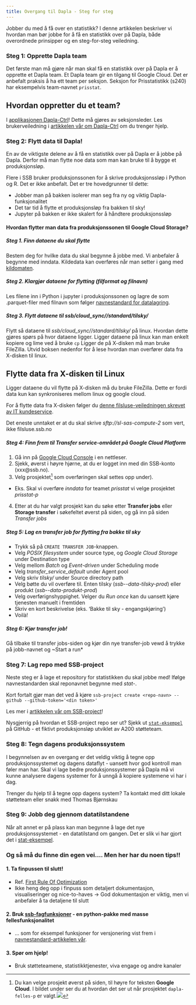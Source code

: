 ```yaml
---
title: Overgang til Dapla - Steg for steg
---
```


Jobber du med å få over en statistikk? 
I denne artikkelen beskriver vi hvordan man bør jobbe for å få en statistikk over på Dapla, både overordnede prinsipper og en steg-for-steg veiledning.

### Steg 1: Opprette Dapla team

Det første man må gjøre når man skal få en statistikk over på Dapla er å opprette et Dapla team. Et Dapla team gir en tilgang til Google Cloud. Det er anbefalt praksis å ha ett team per seksjon. Seksjon for Prisstatistikk (s240) har eksempelvis team-navnet `prisstat`.

::: {.callout-tip}
# Hvordan oppretter du et team?
I [applikasjonen Dapla-Ctrl](https://dapla-ctrl.intern.ssb.no/)! Dette må gjøres av seksjonsleder. Les brukerveiledning i [artikkelen vår om Dapla-Ctrl](https://manual.dapla.ssb.no/statistikkere/dapla-ctrl.html#opprette-team) om du trenger hjelp.
:::

### Steg 2: Flytt data til Dapla!

En av de viktigste delene av å få en statistikk over på Dapla er å jobbe på Dapla. Derfor må man flytte noe data som man kan bruke til å bygge et produksjonsløp.

Flere i SSB bruker produksjonssonen for å skrive produksjonssløp i Python og R. Det er ikke anbefalt. Det er tre hovedgrunner til dette:

* Jobber man på bakken isolerer man seg fra ny og viktig Dapla-funksjonalitet
* Det tar tid å flytte et produksjonsløp fra bakken til sky!
* Jupyter på bakken er ikke skalert for å håndtere produksjonssløp

#### Hvordan flytter man data fra produksjonssonen til Google Cloud Storage?

##### Steg 1. Finn dataene du skal flytte

Bestem deg for hvilke data du skal begynne å jobbe med. Vi anbefaler å begynne med inndata. Kildedata kan overføres når man setter i gang med [kildomaten](kildomaten.qmd).

##### Steg 2. Klargjør dataene for flytting (filformat og filnavn)

Les filene inn i Python i jupyter i produksjonssonen og lagre de som .parquet-filer med filnavn som følger [navnestandard for datalagring](navnestandard.qmd).

##### Steg 3. Flytt dataene til ssb/cloud_sync/<dapla-team>/standard/tilsky/

Flytt så dataene til *ssb/cloud_sync/<dapla-team>/standard/tilsky/* på linux.
Hvordan dette gjøres spørs på hvor dataene ligger. Ligger dataene på linux kan man enkelt kopiere og lime ved å bruke `cp`
Ligger de på X-disken må man bruke FileZilla. Utvid boksen nedenfor for å lese hvordan man overfører data fra X-disken til linux.

:::{.callout-tip collapse=true}
# Flytte data fra X-disken til Linux

Ligger dataene du vil flytte på X-disken må du bruke FileZilla. Dette er fordi data kun kan synkroniseres mellom linux og google cloud.

For å flytte data fra X-disken følger du [denne filsluse-veiledningen skrevet av IT kundeservice](https://ssbno.sharepoint.com/sites/IT-service/SitePages/Bruk-av-filsluse.aspx?web=1).

Det eneste unntaket er at du skal skrive *sftp://sl-sas-compute-2* som vert, ikke filsluse.ssb.no

:::

##### Steg 4: Finn frem til Transfer service-området på Google Cloud Platform

1. Gå inn på [Google Cloud Console](https://console.cloud.google.com) i en nettleser.
2. Sjekk, øverst i høyre hjørne, at du er logget inn med din SSB-konto (xxx@ssb.no).
3. Velg prosjektet^[Du kan velge prosjekt øverst på siden, til høyre for teksten **Google Cloud**. I bildet under ser du at hvordan det ser ut når prosjektet `dapla-felles-p` er valgt.![](../images/gcc-project-selector.png){fig-alt="Diagram av mapper i prodsonen og bøtter på Dapla, og hvordan overføringene kan skje mellom de."}] som overføringen skal settes opp under).

* Eks. Skal vi overføre *inndata* for teamet *prisstat* vi velge prosjektet *prisstat-p*

4. Etter at du har valgt prosjekt kan du søke etter **Transfer jobs** eller **Storage transfer** i søkefeltet øverst på siden, og gå inn på siden *Transfer jobs*


##### Steg 5: Lag en transfer job for flytting fra bakke til sky

* Trykk så på `CREATE TRANSFER JOB`-knappen.
* Velg *POSIX filesystem* under source type, og *Google Cloud Storage* under Destination type
* Velg mellom *Batch* og *Event-driven* under Scheduling mode
* Velg *transfer_service_default* under Agent pool
* Velg skriv  *tilsky/* under Source directory path
* Velg bøtte du vil overføre til. Enten tilsky (*ssb-<team-navn>-data-tilsky-prod*) eller produkt (*ssb-<team-navn>-data-produkt-prod*)
* Velg overførignshyppighet. Velger du *Run once* kan du uansett kjøre tjenesten manuelt i fremtiden
* Skriv en kort beskrivelse (eks. 'Bakke til sky - engangskjøring')
* Voilà! 

##### Steg 6: Kjør transfer job!

Gå tilbake til transfer jobs-siden og kjør din nye transfer-job vewd å trykke på jobb-navnet og ~Start a run*

### Steg 7: Lag repo med SSB-project

Neste steg er å lage et repository for statistikken du skal jobbe med! Ifølge navnestandarden skal reponavnet begynne med *stat-*.

Kort fortalt gjør man det ved å kjøre `ssb-project create <repo-navn> --github --github-token='<din token>'`

Les mer i [artikkelen vår om SSB-project](ssb-project.qmd)!

::: {.callout-tip}
Nysgjerrig på hvordan et SSB-project repo ser ut? Sjekk ut [`stat-eksempel`](https://github.com/statisticsnorway/stat-eksempel) på GitHub - et fiktivt produksjonsløp utviklet av A200 støtteteam.
:::

### Steg 8: Tegn dagens produksjonssystem

I begynnelsen av en overgang er det veldig viktig å tegne opp produksjonssystemet og dagens dataflyt - uansett hvor god kontroll man føler man har.
Skal vi lage bedre produksjonssystemer på Dapla må vi kunne analysere dagens systemer for å unngå å kopiere systemene vi har i dag.

Trenger du hjelp til å tegne opp dagens system? Ta kontakt med ditt lokale støtteteam eller snakk med Thomas Bjørnskau

### Steg 9: Jobb deg gjennom datatilstandene 

Når alt annet er på plass kan man begynne å lage det nye produksjonssystemet - en datatilstand om gangen. Det er slik vi har gjort det i [stat-eksempel](https://github.com/statisticsnorway/stat-eksempel).

### Og så må du finne din egen vei.... Men her har du noen tips!! 

#### 1. Ta finpussen til slutt!

* Ref. [First Rule Of Optimization](https://wiki.c2.com/?FirstRuleOfOptimization)
* Ikke heng deg opp i finpuss som detaljert dokumentasjon, visualiseringer og nice-to-haves
    -> God dokumentasjon er viktig, men vi anbefaler å ta detaljene til slutt

#### 2. Bruk [ssb-fagfunksjoner](https://github.com/statisticsnorway/ssb-fagfunksjoner) - en python-pakke med masse fellesfunksjonalitet

* ... som for eksempel funksjoner for versjonering vist frem i [navnestandard-artikkelen vår](navnestandard.qmd).

#### 3. Spør om hjelp!

* Bruk støtteteamene, statistikktjenester, viva engage og andre kanaler


